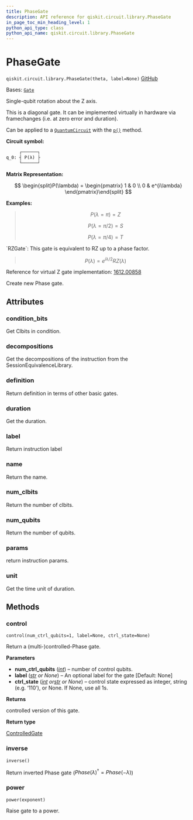 ```yaml
---
title: PhaseGate
description: API reference for qiskit.circuit.library.PhaseGate
in_page_toc_min_heading_level: 1
python_api_type: class
python_api_name: qiskit.circuit.library.PhaseGate
---
```


# PhaseGate

<span id="qiskit.circuit.library.PhaseGate" />

`qiskit.circuit.library.PhaseGate(theta, label=None)` [GitHub](https://github.com/qiskit/qiskit/tree/stable/0.25/qiskit/circuit/library/standard_gates/p.py "view source code")

Bases: [`Gate`](qiskit.circuit.Gate "qiskit.circuit.gate.Gate")

Single-qubit rotation about the Z axis.

This is a diagonal gate. It can be implemented virtually in hardware via framechanges (i.e. at zero error and duration).

Can be applied to a [`QuantumCircuit`](qiskit.circuit.QuantumCircuit "qiskit.circuit.QuantumCircuit") with the [`p()`](qiskit.circuit.QuantumCircuit#p "qiskit.circuit.QuantumCircuit.p") method.

**Circuit symbol:**

```python
     ┌──────┐
q_0: ┤ P(λ) ├
     └──────┘
```

**Matrix Representation:**

$$
\begin{split}P(\lambda) =
    \begin{pmatrix}
        1 & 0 \\
        0 & e^{i\lambda}
    \end{pmatrix}\end{split}
$$

**Examples:**

> $$
> P(\lambda = \pi) = Z
> $$
>
> $$
> P(\lambda = \pi/2) = S
> $$
>
> $$
> P(\lambda = \pi/4) = T
> $$

<Admonition title="See also" type="note">
  `RZGate`: This gate is equivalent to RZ up to a phase factor.

  > $$
  > P(\lambda) = e^{i{\lambda}/2} RZ(\lambda)
  > $$

  Reference for virtual Z gate implementation: [1612.00858](https://arxiv.org/abs/1612.00858)
</Admonition>

Create new Phase gate.

## Attributes

<span id="qiskit.circuit.library.PhaseGate.condition_bits" />

### condition\_bits

Get Clbits in condition.

<span id="qiskit.circuit.library.PhaseGate.decompositions" />

### decompositions

Get the decompositions of the instruction from the SessionEquivalenceLibrary.

<span id="qiskit.circuit.library.PhaseGate.definition" />

### definition

Return definition in terms of other basic gates.

<span id="qiskit.circuit.library.PhaseGate.duration" />

### duration

Get the duration.

<span id="qiskit.circuit.library.PhaseGate.label" />

### label

Return instruction label

<span id="qiskit.circuit.library.PhaseGate.name" />

### name

Return the name.

<span id="qiskit.circuit.library.PhaseGate.num_clbits" />

### num\_clbits

Return the number of clbits.

<span id="qiskit.circuit.library.PhaseGate.num_qubits" />

### num\_qubits

Return the number of qubits.

<span id="qiskit.circuit.library.PhaseGate.params" />

### params

return instruction params.

<span id="qiskit.circuit.library.PhaseGate.unit" />

### unit

Get the time unit of duration.

## Methods

### control

<span id="qiskit.circuit.library.PhaseGate.control" />

`control(num_ctrl_qubits=1, label=None, ctrl_state=None)`

Return a (multi-)controlled-Phase gate.

**Parameters**

*   **num\_ctrl\_qubits** ([*int*](https://docs.python.org/3/library/functions.html#int "(in Python v3.12)")) – number of control qubits.
*   **label** ([*str*](https://docs.python.org/3/library/stdtypes.html#str "(in Python v3.12)") *or None*) – An optional label for the gate \[Default: None]
*   **ctrl\_state** ([*int*](https://docs.python.org/3/library/functions.html#int "(in Python v3.12)")  *or*[*str*](https://docs.python.org/3/library/stdtypes.html#str "(in Python v3.12)") *or None*) – control state expressed as integer, string (e.g. ‘110’), or None. If None, use all 1s.

**Returns**

controlled version of this gate.

**Return type**

[ControlledGate](qiskit.circuit.ControlledGate "qiskit.circuit.ControlledGate")

### inverse

<span id="qiskit.circuit.library.PhaseGate.inverse" />

`inverse()`

Return inverted Phase gate ($Phase(\lambda)^{\dagger} = Phase(-\lambda)$)

### power

<span id="qiskit.circuit.library.PhaseGate.power" />

`power(exponent)`

Raise gate to a power.

